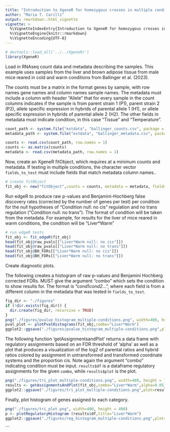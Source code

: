 ```yaml
---
title: "Introduction to XgeneR for homozygous crosses in multiple conditions."
author: "Maria T. Carilli"
output: rmarkdown::html_vignette
vignette: >
  %\VignetteIndexEntry{Introduction to XgeneR for homozygous crosses in a multiple conditions.}
  %\VignetteEngine{knitr::rmarkdown}
  %\VignetteEncoding{UTF-8}
---
```


```r
# devtools::load_all('../../XgeneR/')
library(XgeneR)
```

Load in RNAseq count data and metadata describing the samples. This example uses samples from the liver and brown adipose tissue from male mice reared in cold and warm conditions from Ballinger et al. (2023). 

The counts must be a matrix in the format genes by sample, with row names gene names and column names sample names. The metadata must include a column with header "Allele" that for every sample in the count columns indicates if the sample is from parent strain 1 (P1), parent strain 2 (P2), allele specific expression in hybrids of parental allele 1 (H1), or allele specific expression in hybrids of parental allele 2 (H2). The other fields in metadata must indicate condition, in this case "Tissue" and "Temperature".

```r
count_path <- system.file("extdata", "ballinger_counts.csv", package = "XgeneR")
metadata_path <- system.file("extdata", "ballinger_metadata.csv", package = "XgeneR")

counts <- read.csv(count_path, row.names = 1)
counts <- as.matrix(counts)
metadata <- read.csv(metadata_path, row.names = 1) 
```

Now, create an XgeneR fitObject, which requires at a minimum counts and metadata. If testing in multiple conditions, the character vector `fields_to_test` must include fields that match metadata column names.. 

```r
# create fitObject
fit_obj <- new("fitObject",counts = counts, metadata = metadata, fields_to_test = c("Tissue","Temperature"))
```

Run edgeR to produce raw p-values and Benjamini-Hochberg false discovery rates (corrected by the number of genes per test) per condition for the null hypotheses of "Condition null: no cis" regulation and no trans regulation ("Condition null: no trans"). The format of condition will be taken from the metadata. For example, for results for the liver of mice reared in warm conditions, the condition will be "Liver*Warm"
```r
# run edgeR tests
fit_obj <- fit_edgeR(fit_obj)
head(fit_obj@raw_pvals[["Liver*Warm null: no cis"]])
head(fit_obj@raw_pvals[["Liver*Warm null: no trans"]])
head(fit_obj@BH_FDRs[["Liver*Warm null: no cis"]])
head(fit_obj@BH_FDRs[["Liver*Warm null: no trans"]])
```

Create diagnostic plots. 

The following creates a histogram of raw p-values and Benjamini Hochberg corrected FDRs. MUST give the argument "combo" which sets the condition to show results for. The format is "cond1*cond2*...", where each field is from a different column in the metadata that was tested in `fields_to_test`. 
```r
fig_dir <- "./figures"
if (!dir.exists(fig_dir)) {
  dir.create(fig_dir, recursive = TRUE)
}
png("./figures/pvalue_histogram_multiple-conditions.png", width=400, height = 400)
pval_plot <- plotPvalHistograms(fit_obj,combo="Liver*Warm")
ggplot2::ggsave("./figures/pvalue_histogram_multiple-conditions.png",plot=pval_plot,width=4,height=4)
```

The following function 'getAssignmentsandPlot' returns a data frame with regulatory assignments based on an FDR threshold of 'alpha' as well as a plot that produces a visualization of the log2 of parental ratios and hybrid ratios colored by assignment in untransformed and transformed coordinate systems and the proportion cis. Note again the argument "combo" indicating condition must be input. `results$df` is a dataframe regulatory assignments for the given `combo`, while `results$plot` is the plot.  

```r
png("./figures/tri_plot_multiple-conditions.png", width=400, height = 1000)
results <- getAssignmentsAndPlot(fit_obj,combo="Liver*Warm",alpha=0.05)
ggplot2::ggsave("./figures/tri_plot_multiple-conditions.png",plot=results$plot,width=4,height=10)
```

Finally, plot histogram of genes assigned to each category.
```r
png("./figures/tri_plot.png", width=400, height = 400)
p <- plotRegulatoryHistogram (results$df,title="Liver*Warm")
ggplot2::ggsave("./figures/reg_histogram_multiple-conditions.png",plot=p,width=4,height=4)
```
```